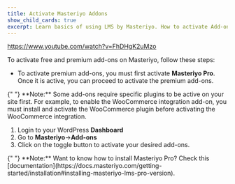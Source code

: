 ```yaml
---
title: Activate Masteriyo Addons
show_child_cards: true
excerpt: Learn basics of using LMS by Masteriyo. How to activate Add-ons.
---
```

<Embed>https://www.youtube.com/watch?v=FhDHgK2uMzo</Embed>

 To activate free and premium add-ons on Masteriyo, follow these steps:  

- To activate premium add-ons, you must first activate **Masteriyo Pro**. Once it is active, you can proceed to activate the premium add-ons.  

<Callout>
  {" "}  
  **Note:** Some add-ons require specific plugins to be active on your site first. For example, to enable the WooCommerce integration add-on, you must install and activate the WooCommerce plugin before activating the WooCommerce integration. 
  </Callout>

1. Login to your WordPress **Dashboard**
2. Go to **Masteriyo**->**Add-ons**
3. Click on the toggle button to activate your desired add-ons.


<Callout>
  {" "}  
  **Note:** Want to know how to install Masteriyo Pro? Check this [documentation](https://docs.masteriyo.com/getting-started/installation#installing-masteriyo-lms-pro-version). 
  </Callout>
